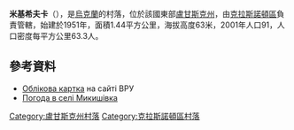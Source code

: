 {{coord|48|14|26|N|39|57|2|E|scale:100000|display=title}}

'''米基希夫卡'''（{{lang-uk|Микишівка}}），是[[烏克蘭|烏克蘭]]的村落，位於該國東部[[盧甘斯克州|盧甘斯克州]]，由[[克拉斯諾頓區|克拉斯諾頓區]]負責管轄，始建於1951年，面積1.44平方公里，海拔高度63米，2001年人口91，人口密度每平方公里63.3人。

==參考資料==
* [http://w1.c1.rada.gov.ua/pls/z7503/A005?rdat1=02.01.2014&rf7571=18026 Облікова картка] {{Wayback|url=http://w1.c1.rada.gov.ua/pls/z7503/A005?rdat1=02.01.2014&rf7571=18026 |date=20140102191455 }} на сайті ВРУ
* [http://weather.in.ua/ua/lyganskaja/15486 Погода в селі Микишівка] {{Wayback|url=http://weather.in.ua/ua/lyganskaja/15486 |date=20160305115238 }}

{{DEFAULTSORT:Микишівка}}
[[Category:盧甘斯克州村落|Category:盧甘斯克州村落]]
[[Category:克拉斯諾頓區村落|Category:克拉斯諾頓區村落]]


{{Luhansk-geo-stub}}